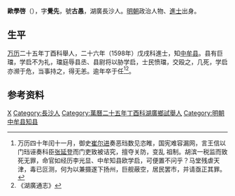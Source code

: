 '''歐學啓'''（{{bd|？||1603年}}），字'''覺先'''，號'''古愚'''，湖廣長沙人。[[明朝|明朝]]政治人物、[[進士|進士]]出身。

== 生平 ==
[[万历|万历]]二十五年丁酉科舉人，二十六年（1598年）戊戌科進士，知[[中牟县|中牟县]]。县有巨璫，学启不为礼，璫庭辱县丞、县尉将以胁学启，士民愤璫，交殴之，几死，学启亦濒于危，当事持之，得无恙。逾年卒于任<ref>万历四十年闰十一月，御史[[崔尔进|崔尔进]]奏恶珰数见恣睢，国宪难容漏网，言王信以门珰诬奏科臣[[张延登|张延登]]而门吏致被诘究，擅夺关防，变乱 祖制。胡滨一税监而致死无罪，命官如经历李光显、中牟知县欧学启，可便置不问乎？马堂残虐天津，毒已叵测，何为以兼摄遂下扬州，巨舰蔽空，居民罢市，并请亟正其罪。</ref><ref>《湖廣通志》</ref>。

== 参考资料 ==
{{reflist}}

{{start box}}
{{s-off}}
{{s-before|[[陳幼學|陳幼學]]}}
{{s-title|明朝中牟縣知縣|1599年－1603年}}
{{s-after|[[裴棟|裴棟]]}}
{{end box}}

{{萬曆二十六年戊戌科殿試金榜}}

{{Authority control}}

{{DEFAULTSORT:Ou欧}}
[[Category:欧姓|X]]
[[Category:長沙人|Category:長沙人]]
[[Category:萬曆二十五年丁酉科湖廣鄉試舉人|Category:萬曆二十五年丁酉科湖廣鄉試舉人]]
[[Category:明朝中牟县知县|Category:明朝中牟县知县]]


{{明朝人物小作品}}